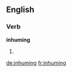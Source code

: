==English==

===Verb===
'''inhuming'''

# {{present participle of|inhume}}

[[de:inhuming]]
[[fr:inhuming]]